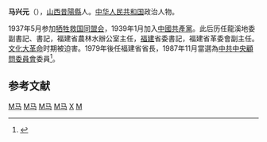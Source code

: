 '''马兴元'''（{{bd|1917年|11月|2005年|11月8日}}），[[山西|山西]][[昔陽縣|昔陽縣]]人。[[中华人民共和国|中华人民共和国]]政治人物。

1937年5月参加[[牺牲救国同盟会|牺牲救国同盟会]]，1939年1月加入[[中國共產黨|中國共產黨]]。此后历任龍溪地委副書記、書記，福建省農林水辦公室主任，[[福建|福建]]省委書記，福建省革委會副主任。[[文化大革命|文化大革命]]时期被迫害。1979年後任福建省省長，1987年11月當選為[[中共中央顧問委員會|中共中央顧問委員會]]委員<ref>{{cite web| url=http://news.xinhuanet.com/politics/2005-11/23/content_3823934.htm| title=马兴元同志逝世| publisher=新华网| accessdate=2011-09-30}}{{dead link|date=2018年5月 |bot=InternetArchiveBot |fix-attempted=yes }}</ref>。

==参考文献==
{{reflist}}
{{start box}}
{{s-off}}
{{succession box|[[廖志高|廖志高]]|[[胡平_(政治家)|胡平]]|[[福建省省长列表|中华人民共和国福建省省长]]|1979年12月－1983年1月}}
{{end box}}
{{China-poli-bio-stub}}
{{中华人民共和国福建省地方领导人}}
[[Category:昔阳人|M马]]
[[Category:1917年出生|M马]]
[[Category:2005年逝世|M马]]
[[Category:中共中央顾问委员会委员|M马]]
[[Category:马姓|X]]
[[Category:中国人民解放军长江支队|M]]